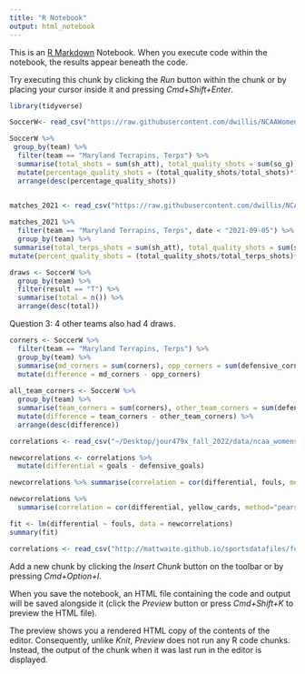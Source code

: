 ```yaml
---
title: "R Notebook"
output: html_notebook
---
```


This is an [R Markdown](http://rmarkdown.rstudio.com) Notebook. When you execute code within the notebook, the results appear beneath the code. 

Try executing this chunk by clicking the *Run* button within the chunk or by placing your cursor inside it and pressing *Cmd+Shift+Enter*. 

```r
library(tidyverse)
```
```R
SoccerW<- read_csv("https://raw.githubusercontent.com/dwillis/NCAAWomensSoccerData/main/data/ncaa_womens_soccer_matchstats_2022.csv")
```


```R
SoccerW %>%
 group_by(team) %>% 
  filter(team == "Maryland Terrapins, Terps") %>% 
  summarise(total_shots = sum(sh_att), total_quality_shots = sum(so_g)) %>% 
  mutate(percentage_quality_shots = (total_quality_shots/total_shots)*100) %>% 
  arrange(desc(percentage_quality_shots))
  
```
```r
matches_2021 <- read_csv("https://raw.githubusercontent.com/dwillis/NCAAWomensSoccerData/main/data/ncaa_womens_soccer_matchstats_2021.csv")
```
```r
matches_2021 %>% 
  filter(team == "Maryland Terrapins, Terps", date < "2021-09-05") %>% 
  group_by(team) %>% 
 summarise(total_terps_shots = sum(sh_att), total_quality_shots = sum(so_g)) %>%
mutate(percent_quality_shots = (total_quality_shots/total_terps_shots)*100)
```
```r
draws <- SoccerW %>% 
  group_by(team) %>% 
  filter(result == "T") %>% 
  summarise(total = n()) %>% 
  arrange(desc(total))
```
Question 3: 4 other teams also had 4 draws. 

```r
corners <- SoccerW %>%
  filter(team == "Maryland Terrapins, Terps") %>% 
  group_by(team) %>% 
  summarise(md_corners = sum(corners), opp_corners = sum(defensive_corners)) %>% 
  mutate(difference = md_corners - opp_corners)
  
all_team_corners <- SoccerW %>% 
  group_by(team) %>% 
  summarise(team_corners = sum(corners), other_team_corners = sum(defensive_corners)) %>% 
  mutate(difference = team_corners - other_team_corners) %>% 
  arrange(desc(difference))
```
```r
correlations <- read_csv("~/Desktop/jour479x_fall_2022/data/ncaa_womens_soccer_matchstats_2022.csv")
```
```r
newcorrelations <- correlations %>% 
  mutate(differential = goals - defensive_goals)
```
```r
newcorrelations %>% summarise(correlation = cor(differential, fouls, method="pearson"))
```
```r
newcorrelations %>% 
  summarise(correlation = cor(differential, yellow_cards, method="pearson"))
```
```r
fit <- lm(differential ~ fouls, data = newcorrelations)
summary(fit)
```

```r
correlations <- read_csv("http://mattwaite.github.io/sportsdatafiles/footballlogs21.csv")
```


Add a new chunk by clicking the *Insert Chunk* button on the toolbar or by pressing *Cmd+Option+I*.

When you save the notebook, an HTML file containing the code and output will be saved alongside it (click the *Preview* button or press *Cmd+Shift+K* to preview the HTML file). 

The preview shows you a rendered HTML copy of the contents of the editor. Consequently, unlike *Knit*, *Preview* does not run any R code chunks. Instead, the output of the chunk when it was last run in the editor is displayed.

